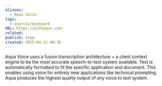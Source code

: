 ```yaml
---
aliases:
  - Aqua Voice
tags:
  - sources/bookmark
URL: https://withaqua.com/
related: 
publish: true
created: 2025-04-12 08:36
---
```


Aqua Voice uses a fusion transcription architecture + a client context engine to be the most accurate speech-to-text system available. Text is automatically formatted to fit the specific application and document. This enables using voice for entirely new applications like technical prompting. Aqua produces the highest quality output of any voice to text system.
